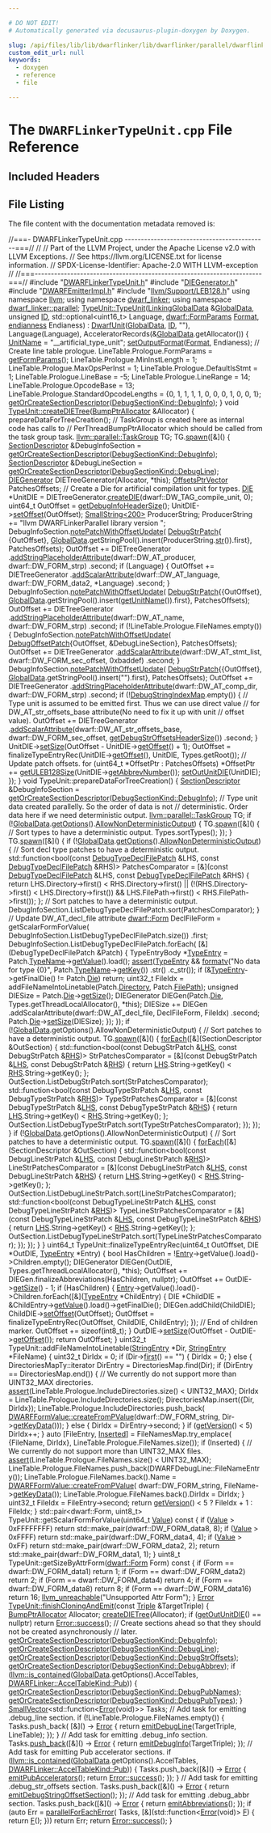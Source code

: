 ```yaml
---

# DO NOT EDIT!
# Automatically generated via docusaurus-plugin-doxygen by Doxygen.

slug: /api/files/lib/lib/dwarflinker/lib/dwarflinker/parallel/dwarflinkertypeunit-cpp
custom_edit_url: null
keywords:
  - doxygen
  - reference
  - file

---
```





# The `DWARFLinkerTypeUnit.cpp` File Reference

<DoxygenPage pluginConfig={pluginConfig}>



## Included Headers

<IncludesList>
<IncludesListItem
  filePath="DWARFLinkerTypeUnit.h"
  permalink="/docs/api/files/lib/lib/dwarflinker/lib/dwarflinker/parallel/dwarflinkertypeunit-h"
  isLocal="true" />
<IncludesListItem
  filePath="DIEGenerator.h"
  permalink="/docs/api/files/lib/lib/dwarflinker/lib/dwarflinker/parallel/diegenerator-h"
  isLocal="true" />
<IncludesListItem
  filePath="DWARFEmitterImpl.h"
  permalink="/docs/api/files/lib/lib/dwarflinker/lib/dwarflinker/parallel/dwarfemitterimpl-h"
  isLocal="true" />
<IncludesListItem
  filePath="llvm/Support/LEB128.h"
  permalink="/docs/api/files/include/include/llvm/include/llvm/support/leb128-h"
  isLocal="true" />
</IncludesList>


## File Listing

The file content with the documentation metadata removed is:

<ProgramListing>

<Link id="l00001" /><CodeLine lineNumber="1"><span class="doxyHighlightComment">//===- DWARFLinkerTypeUnit.cpp --------------------------------------------===//</span></CodeLine>
<Link id="l00002" /><CodeLine lineNumber="2"><span class="doxyHighlightComment">//</span></CodeLine>
<Link id="l00003" /><CodeLine lineNumber="3"><span class="doxyHighlightComment">// Part of the LLVM Project, under the Apache License v2.0 with LLVM Exceptions.</span></CodeLine>
<Link id="l00004" /><CodeLine lineNumber="4"><span class="doxyHighlightComment">// See https://llvm.org/LICENSE.txt for license information.</span></CodeLine>
<Link id="l00005" /><CodeLine lineNumber="5"><span class="doxyHighlightComment">// SPDX-License-Identifier: Apache-2.0 WITH LLVM-exception</span></CodeLine>
<Link id="l00006" /><CodeLine lineNumber="6"><span class="doxyHighlightComment">//</span></CodeLine>
<Link id="l00007" /><CodeLine lineNumber="7"><span class="doxyHighlightComment">//===----------------------------------------------------------------------===//</span></CodeLine>
<Link id="l00008" /><CodeLine lineNumber="8"></CodeLine>
<Link id="l00009" /><CodeLine lineNumber="9"><span class="doxyHighlightPreprocessor">#include &quot;<a href="/docs/api/files/lib/lib/dwarflinker/lib/dwarflinker/parallel/dwarflinkertypeunit-h">DWARFLinkerTypeUnit.h</a>&quot;</span></CodeLine>
<Link id="l00010" /><CodeLine lineNumber="10"><span class="doxyHighlightPreprocessor">#include &quot;<a href="/docs/api/files/lib/lib/dwarflinker/lib/dwarflinker/parallel/diegenerator-h">DIEGenerator.h</a>&quot;</span></CodeLine>
<Link id="l00011" /><CodeLine lineNumber="11"><span class="doxyHighlightPreprocessor">#include &quot;<a href="/docs/api/files/lib/lib/dwarflinker/lib/dwarflinker/parallel/dwarfemitterimpl-h">DWARFEmitterImpl.h</a>&quot;</span></CodeLine>
<Link id="l00012" /><CodeLine lineNumber="12"><span class="doxyHighlightPreprocessor">#include &quot;<a href="/docs/api/files/include/include/llvm/include/llvm/support/leb128-h">llvm/Support/LEB128.h</a>&quot;</span></CodeLine>
<Link id="l00013" /><CodeLine lineNumber="13"></CodeLine>
<Link id="l00014" /><CodeLine lineNumber="14"><span class="doxyHighlightKeyword">using namespace </span><span class="doxyHighlight"><a href="/docs/api/namespaces/llvm">llvm</a>;</span></CodeLine>
<Link id="l00015" /><CodeLine lineNumber="15"><span class="doxyHighlightKeyword">using namespace </span><span class="doxyHighlight"><a href="/docs/api/namespaces/llvm/dwarf-linker">dwarf&#95;linker</a>;</span></CodeLine>
<Link id="l00016" /><CodeLine lineNumber="16"><span class="doxyHighlightKeyword">using namespace </span><span class="doxyHighlight"><a href="/docs/api/namespaces/llvm/dwarf-linker/parallel">dwarf&#95;linker::parallel</a>;</span></CodeLine>
<Link id="l00017" /><CodeLine lineNumber="17"></CodeLine>
<Link id="l00018" /><CodeLine lineNumber="18" lineLink="/docs/api/classes/llvm/dwarf-linker/parallel/typeunit/#af7ec06f047bb304a65a2c02f3bb13063"><span class="doxyHighlight"><a href="/docs/api/classes/llvm/dwarf-linker/parallel/typeunit/#af7ec06f047bb304a65a2c02f3bb13063">TypeUnit::TypeUnit</a>(<a href="/docs/api/classes/llvm/dwarf-linker/parallel/linkingglobaldata">LinkingGlobalData</a> &amp;<a href="/docs/api/classes/llvm/dwarf-linker/parallel/outputsections/#a0ff0b6f2677a5d00534c3cc841b72598">GlobalData</a>, </span><span class="doxyHighlightKeywordType">unsigned</span><span class="doxyHighlight"> <a href="/docs/api/classes/llvm/dwarf-linker/parallel/dwarfunit/#ab4bc76d8c13939bdfdaf0b96aa1d4f82">ID</a>,</span></CodeLine>
<Link id="l00019" /><CodeLine lineNumber="19"><span class="doxyHighlight">                   std::optional&lt;uint16&#95;t&gt; Language, <a href="/docs/api/structs/llvm/dwarf/formparams">dwarf::FormParams</a> <a href="/docs/api/classes/llvm/dwarf-linker/parallel/outputsections/#a1766b7f5152f1dfe8b9498df8314a356">Format</a>,</span></CodeLine>
<Link id="l00020" /><CodeLine lineNumber="20"><span class="doxyHighlight">                   <a href="/docs/api/namespaces/llvm/#ae1e26e57357947b25e392fd18ab000db">endianness</a> Endianess)</span></CodeLine>
<Link id="l00021" /><CodeLine lineNumber="21"><span class="doxyHighlight">    : <a href="/docs/api/classes/llvm/dwarf-linker/parallel/dwarfunit/#ad367b733292adfe15b6d45c5fc4db8b2">DwarfUnit</a>(<a href="/docs/api/classes/llvm/dwarf-linker/parallel/outputsections/#a0ff0b6f2677a5d00534c3cc841b72598">GlobalData</a>, <a href="/docs/api/classes/llvm/dwarf-linker/parallel/dwarfunit/#ab4bc76d8c13939bdfdaf0b96aa1d4f82">ID</a>, </span><span class="doxyHighlightStringLiteral">&quot;&quot;</span><span class="doxyHighlight">), Language(Language),</span></CodeLine>
<Link id="l00022" /><CodeLine lineNumber="22"><span class="doxyHighlight">      AcceleratorRecords(&amp;<a href="/docs/api/classes/llvm/dwarf-linker/parallel/outputsections/#a0ff0b6f2677a5d00534c3cc841b72598">GlobalData</a>.getAllocator()) &#123;</span></CodeLine>
<Link id="l00023" /><CodeLine lineNumber="23"></CodeLine>
<Link id="l00024" /><CodeLine lineNumber="24"><span class="doxyHighlight">  <a href="/docs/api/classes/llvm/dwarf-linker/parallel/dwarfunit/#a2c338a607208f34a94cce92277176e35">UnitName</a> = </span><span class="doxyHighlightStringLiteral">&quot;&#95;&#95;artificial&#95;type&#95;unit&quot;</span><span class="doxyHighlight">;</span></CodeLine>
<Link id="l00025" /><CodeLine lineNumber="25"></CodeLine>
<Link id="l00026" /><CodeLine lineNumber="26"><span class="doxyHighlight">  <a href="/docs/api/classes/llvm/dwarf-linker/parallel/outputsections/#a6d003066059ba2b698ace39edf39e2cf">setOutputFormat</a>(<a href="/docs/api/classes/llvm/dwarf-linker/parallel/outputsections/#a1766b7f5152f1dfe8b9498df8314a356">Format</a>, Endianess);</span></CodeLine>
<Link id="l00027" /><CodeLine lineNumber="27"></CodeLine>
<Link id="l00028" /><CodeLine lineNumber="28"><span class="doxyHighlight">  </span><span class="doxyHighlightComment">// Create line table prologue.</span></CodeLine>
<Link id="l00029" /><CodeLine lineNumber="29"><span class="doxyHighlight">  LineTable.Prologue.FormParams = <a href="/docs/api/classes/llvm/dwarf-linker/parallel/outputsections/#a33ecefa9aec7bce5d08e92138ae1be08">getFormParams</a>();</span></CodeLine>
<Link id="l00030" /><CodeLine lineNumber="30"><span class="doxyHighlight">  LineTable.Prologue.MinInstLength = 1;</span></CodeLine>
<Link id="l00031" /><CodeLine lineNumber="31"><span class="doxyHighlight">  LineTable.Prologue.MaxOpsPerInst = 1;</span></CodeLine>
<Link id="l00032" /><CodeLine lineNumber="32"><span class="doxyHighlight">  LineTable.Prologue.DefaultIsStmt = 1;</span></CodeLine>
<Link id="l00033" /><CodeLine lineNumber="33"><span class="doxyHighlight">  LineTable.Prologue.LineBase = -5;</span></CodeLine>
<Link id="l00034" /><CodeLine lineNumber="34"><span class="doxyHighlight">  LineTable.Prologue.LineRange = 14;</span></CodeLine>
<Link id="l00035" /><CodeLine lineNumber="35"><span class="doxyHighlight">  LineTable.Prologue.OpcodeBase = 13;</span></CodeLine>
<Link id="l00036" /><CodeLine lineNumber="36"><span class="doxyHighlight">  LineTable.Prologue.StandardOpcodeLengths = &#123;0, 1, 1, 1, 1, 0,</span></CodeLine>
<Link id="l00037" /><CodeLine lineNumber="37"><span class="doxyHighlight">                                              0, 0, 1, 0, 0, 1&#125;;</span></CodeLine>
<Link id="l00038" /><CodeLine lineNumber="38"></CodeLine>
<Link id="l00039" /><CodeLine lineNumber="39"><span class="doxyHighlight">  <a href="/docs/api/classes/llvm/dwarf-linker/parallel/outputsections/#ab6597212694001f13f816944c69bb0b2">getOrCreateSectionDescriptor</a>(<a href="/docs/api/namespaces/llvm/dwarf-linker/#a463a58e257d5f6fb2c39eb9a2474fc24af6f6931771db95a6bffec131b856bd50">DebugSectionKind::DebugInfo</a>);</span></CodeLine>
<Link id="l00040" /><CodeLine lineNumber="40"><span class="doxyHighlight">&#125;</span></CodeLine>
<Link id="l00041" /><CodeLine lineNumber="41"></CodeLine>
<Link id="l00042" /><CodeLine lineNumber="42" lineLink="/docs/api/classes/llvm/dwarf-linker/parallel/typeunit/#aafd0fac7574417fa923ca2bce4b9b85c"><span class="doxyHighlightKeywordType">void</span><span class="doxyHighlight"> <a href="/docs/api/classes/llvm/dwarf-linker/parallel/typeunit/#aafd0fac7574417fa923ca2bce4b9b85c">TypeUnit::createDIETree</a>(<a href="/docs/api/namespaces/llvm/#a8e612822d4ba7bb36c9c79582a567108">BumpPtrAllocator</a> &amp;Allocator) &#123;</span></CodeLine>
<Link id="l00043" /><CodeLine lineNumber="43"><span class="doxyHighlight">  prepareDataForTreeCreation();</span></CodeLine>
<Link id="l00044" /><CodeLine lineNumber="44"></CodeLine>
<Link id="l00045" /><CodeLine lineNumber="45"><span class="doxyHighlight">  </span><span class="doxyHighlightComment">// TaskGroup is created here as internal code has calls to</span></CodeLine>
<Link id="l00046" /><CodeLine lineNumber="46"><span class="doxyHighlight">  </span><span class="doxyHighlightComment">// PerThreadBumpPtrAllocator which should be called from the task group task.</span></CodeLine>
<Link id="l00047" /><CodeLine lineNumber="47"><span class="doxyHighlight">  <a href="/docs/api/classes/llvm/parallel/taskgroup">llvm::parallel::TaskGroup</a> TG;</span></CodeLine>
<Link id="l00048" /><CodeLine lineNumber="48"><span class="doxyHighlight">  TG.<a href="/docs/api/classes/llvm/parallel/taskgroup/#a5f936d7e589b0615fccac0a4c0cb8d97">spawn</a>(&#91;&amp;&#93;() &#123;</span></CodeLine>
<Link id="l00049" /><CodeLine lineNumber="49"><span class="doxyHighlight">    <a href="/docs/api/structs/llvm/dwarf-linker/parallel/sectiondescriptor">SectionDescriptor</a> &amp;DebugInfoSection =</span></CodeLine>
<Link id="l00050" /><CodeLine lineNumber="50"><span class="doxyHighlight">        <a href="/docs/api/classes/llvm/dwarf-linker/parallel/outputsections/#ab6597212694001f13f816944c69bb0b2">getOrCreateSectionDescriptor</a>(<a href="/docs/api/namespaces/llvm/dwarf-linker/#a463a58e257d5f6fb2c39eb9a2474fc24af6f6931771db95a6bffec131b856bd50">DebugSectionKind::DebugInfo</a>);</span></CodeLine>
<Link id="l00051" /><CodeLine lineNumber="51"><span class="doxyHighlight">    <a href="/docs/api/structs/llvm/dwarf-linker/parallel/sectiondescriptor">SectionDescriptor</a> &amp;DebugLineSection =</span></CodeLine>
<Link id="l00052" /><CodeLine lineNumber="52"><span class="doxyHighlight">        <a href="/docs/api/classes/llvm/dwarf-linker/parallel/outputsections/#ab6597212694001f13f816944c69bb0b2">getOrCreateSectionDescriptor</a>(<a href="/docs/api/namespaces/llvm/dwarf-linker/#a463a58e257d5f6fb2c39eb9a2474fc24a64dbaf07475300f47afcfd402de0a403">DebugSectionKind::DebugLine</a>);</span></CodeLine>
<Link id="l00053" /><CodeLine lineNumber="53"></CodeLine>
<Link id="l00054" /><CodeLine lineNumber="54"><span class="doxyHighlight">    <a href="/docs/api/classes/llvm/dwarf-linker/parallel/diegenerator">DIEGenerator</a> DIETreeGenerator(Allocator, &#42;</span><span class="doxyHighlightKeyword">this</span><span class="doxyHighlight">);</span></CodeLine>
<Link id="l00055" /><CodeLine lineNumber="55"><span class="doxyHighlight">    <a href="/docs/api/namespaces/llvm/dwarf-linker/parallel/#ad2dde002b59709a633439269e84fb29c">OffsetsPtrVector</a> PatchesOffsets;</span></CodeLine>
<Link id="l00056" /><CodeLine lineNumber="56"></CodeLine>
<Link id="l00057" /><CodeLine lineNumber="57"><span class="doxyHighlight">    </span><span class="doxyHighlightComment">// Create a Die for artificial compilation unit for types.</span></CodeLine>
<Link id="l00058" /><CodeLine lineNumber="58"><span class="doxyHighlight">    <a href="/docs/api/classes/llvm/die">DIE</a> &#42;UnitDIE = DIETreeGenerator.<a href="/docs/api/classes/llvm/dwarf-linker/parallel/diegenerator/#a7bcf59b48e896fea4f6661dffa7351da">createDIE</a>(dwarf::DW&#95;TAG&#95;compile&#95;unit, 0);</span></CodeLine>
<Link id="l00059" /><CodeLine lineNumber="59"><span class="doxyHighlight">    uint64&#95;t OutOffset = <a href="/docs/api/classes/llvm/dwarf-linker/parallel/outputsections/#a7e3b66f8d958f065300cf5ddda43f715">getDebugInfoHeaderSize</a>();</span></CodeLine>
<Link id="l00060" /><CodeLine lineNumber="60"><span class="doxyHighlight">    UnitDIE-&gt;<a href="/docs/api/classes/llvm/die/#ac5e71a222d770109a27a408f3df9d573">setOffset</a>(OutOffset);</span></CodeLine>
<Link id="l00061" /><CodeLine lineNumber="61"></CodeLine>
<Link id="l00062" /><CodeLine lineNumber="62"><span class="doxyHighlight">    <a href="/docs/api/classes/llvm/smallstring">SmallString&lt;200&gt;</a> ProducerString;</span></CodeLine>
<Link id="l00063" /><CodeLine lineNumber="63"><span class="doxyHighlight">    ProducerString += </span><span class="doxyHighlightStringLiteral">&quot;llvm DWARFLinkerParallel library version &quot;</span><span class="doxyHighlight">;</span></CodeLine>
<Link id="l00064" /><CodeLine lineNumber="64"><span class="doxyHighlight">    DebugInfoSection.<a href="/docs/api/structs/llvm/dwarf-linker/parallel/sectiondescriptor/#ada575452de07c297cfeea8ce744a79ed">notePatchWithOffsetUpdate</a>(</span></CodeLine>
<Link id="l00065" /><CodeLine lineNumber="65"><span class="doxyHighlight">        <a href="/docs/api/structs/llvm/dwarf-linker/parallel/debugstrpatch">DebugStrPatch</a>&#123;</span></CodeLine>
<Link id="l00066" /><CodeLine lineNumber="66"><span class="doxyHighlight">            &#123;OutOffset&#125;,</span></CodeLine>
<Link id="l00067" /><CodeLine lineNumber="67"><span class="doxyHighlight">            <a href="/docs/api/classes/llvm/dwarf-linker/parallel/outputsections/#a0ff0b6f2677a5d00534c3cc841b72598">GlobalData</a>.getStringPool().insert(ProducerString.<a href="/docs/api/classes/llvm/smallstring/#af5dd7241878be5eed07736eb156bb10b">str</a>()).first&#125;,</span></CodeLine>
<Link id="l00068" /><CodeLine lineNumber="68"><span class="doxyHighlight">        PatchesOffsets);</span></CodeLine>
<Link id="l00069" /><CodeLine lineNumber="69"><span class="doxyHighlight">    OutOffset += DIETreeGenerator</span></CodeLine>
<Link id="l00070" /><CodeLine lineNumber="70"><span class="doxyHighlight">                     .<a href="/docs/api/classes/llvm/dwarf-linker/parallel/diegenerator/#a4e0b5008ca82c7f6a4b429d2ec441f7f">addStringPlaceholderAttribute</a>(dwarf::DW&#95;AT&#95;producer,</span></CodeLine>
<Link id="l00071" /><CodeLine lineNumber="71"><span class="doxyHighlight">                                                    dwarf::DW&#95;FORM&#95;strp)</span></CodeLine>
<Link id="l00072" /><CodeLine lineNumber="72"><span class="doxyHighlight">                     .second;</span></CodeLine>
<Link id="l00073" /><CodeLine lineNumber="73"></CodeLine>
<Link id="l00074" /><CodeLine lineNumber="74"><span class="doxyHighlight">    </span><span class="doxyHighlightKeywordFlow">if</span><span class="doxyHighlight"> (Language) &#123;</span></CodeLine>
<Link id="l00075" /><CodeLine lineNumber="75"><span class="doxyHighlight">      OutOffset += DIETreeGenerator</span></CodeLine>
<Link id="l00076" /><CodeLine lineNumber="76"><span class="doxyHighlight">                       .<a href="/docs/api/classes/llvm/dwarf-linker/parallel/diegenerator/#af54f8f41713ea2fd258a3143440bda14">addScalarAttribute</a>(dwarf::DW&#95;AT&#95;language,</span></CodeLine>
<Link id="l00077" /><CodeLine lineNumber="77"><span class="doxyHighlight">                                           dwarf::DW&#95;FORM&#95;data2, &#42;Language)</span></CodeLine>
<Link id="l00078" /><CodeLine lineNumber="78"><span class="doxyHighlight">                       .second;</span></CodeLine>
<Link id="l00079" /><CodeLine lineNumber="79"><span class="doxyHighlight">    &#125;</span></CodeLine>
<Link id="l00080" /><CodeLine lineNumber="80"></CodeLine>
<Link id="l00081" /><CodeLine lineNumber="81"><span class="doxyHighlight">    DebugInfoSection.<a href="/docs/api/structs/llvm/dwarf-linker/parallel/sectiondescriptor/#ada575452de07c297cfeea8ce744a79ed">notePatchWithOffsetUpdate</a>(</span></CodeLine>
<Link id="l00082" /><CodeLine lineNumber="82"><span class="doxyHighlight">        <a href="/docs/api/structs/llvm/dwarf-linker/parallel/debugstrpatch">DebugStrPatch</a>&#123;&#123;OutOffset&#125;,</span></CodeLine>
<Link id="l00083" /><CodeLine lineNumber="83"><span class="doxyHighlight">                      <a href="/docs/api/classes/llvm/dwarf-linker/parallel/outputsections/#a0ff0b6f2677a5d00534c3cc841b72598">GlobalData</a>.getStringPool().insert(<a href="/docs/api/classes/llvm/dwarf-linker/parallel/dwarfunit/#ab4d5c28a1b468db516b750ace450138d">getUnitName</a>()).first&#125;,</span></CodeLine>
<Link id="l00084" /><CodeLine lineNumber="84"><span class="doxyHighlight">        PatchesOffsets);</span></CodeLine>
<Link id="l00085" /><CodeLine lineNumber="85"><span class="doxyHighlight">    OutOffset += DIETreeGenerator</span></CodeLine>
<Link id="l00086" /><CodeLine lineNumber="86"><span class="doxyHighlight">                     .<a href="/docs/api/classes/llvm/dwarf-linker/parallel/diegenerator/#a4e0b5008ca82c7f6a4b429d2ec441f7f">addStringPlaceholderAttribute</a>(dwarf::DW&#95;AT&#95;name,</span></CodeLine>
<Link id="l00087" /><CodeLine lineNumber="87"><span class="doxyHighlight">                                                    dwarf::DW&#95;FORM&#95;strp)</span></CodeLine>
<Link id="l00088" /><CodeLine lineNumber="88"><span class="doxyHighlight">                     .second;</span></CodeLine>
<Link id="l00089" /><CodeLine lineNumber="89"></CodeLine>
<Link id="l00090" /><CodeLine lineNumber="90"><span class="doxyHighlight">    </span><span class="doxyHighlightKeywordFlow">if</span><span class="doxyHighlight"> (!LineTable.Prologue.FileNames.empty()) &#123;</span></CodeLine>
<Link id="l00091" /><CodeLine lineNumber="91"><span class="doxyHighlight">      DebugInfoSection.<a href="/docs/api/structs/llvm/dwarf-linker/parallel/sectiondescriptor/#ada575452de07c297cfeea8ce744a79ed">notePatchWithOffsetUpdate</a>(</span></CodeLine>
<Link id="l00092" /><CodeLine lineNumber="92"><span class="doxyHighlight">          <a href="/docs/api/structs/llvm/dwarf-linker/parallel/debugoffsetpatch">DebugOffsetPatch</a>&#123;OutOffset, &amp;DebugLineSection&#125;, PatchesOffsets);</span></CodeLine>
<Link id="l00093" /><CodeLine lineNumber="93"></CodeLine>
<Link id="l00094" /><CodeLine lineNumber="94"><span class="doxyHighlight">      OutOffset += DIETreeGenerator</span></CodeLine>
<Link id="l00095" /><CodeLine lineNumber="95"><span class="doxyHighlight">                       .<a href="/docs/api/classes/llvm/dwarf-linker/parallel/diegenerator/#af54f8f41713ea2fd258a3143440bda14">addScalarAttribute</a>(dwarf::DW&#95;AT&#95;stmt&#95;list,</span></CodeLine>
<Link id="l00096" /><CodeLine lineNumber="96"><span class="doxyHighlight">                                           dwarf::DW&#95;FORM&#95;sec&#95;offset, 0xbaddef)</span></CodeLine>
<Link id="l00097" /><CodeLine lineNumber="97"><span class="doxyHighlight">                       .second;</span></CodeLine>
<Link id="l00098" /><CodeLine lineNumber="98"><span class="doxyHighlight">    &#125;</span></CodeLine>
<Link id="l00099" /><CodeLine lineNumber="99"></CodeLine>
<Link id="l00100" /><CodeLine lineNumber="100"><span class="doxyHighlight">    DebugInfoSection.<a href="/docs/api/structs/llvm/dwarf-linker/parallel/sectiondescriptor/#ada575452de07c297cfeea8ce744a79ed">notePatchWithOffsetUpdate</a>(</span></CodeLine>
<Link id="l00101" /><CodeLine lineNumber="101"><span class="doxyHighlight">        <a href="/docs/api/structs/llvm/dwarf-linker/parallel/debugstrpatch">DebugStrPatch</a>&#123;&#123;OutOffset&#125;, <a href="/docs/api/classes/llvm/dwarf-linker/parallel/outputsections/#a0ff0b6f2677a5d00534c3cc841b72598">GlobalData</a>.getStringPool().insert(</span><span class="doxyHighlightStringLiteral">&quot;&quot;</span><span class="doxyHighlight">).first&#125;,</span></CodeLine>
<Link id="l00102" /><CodeLine lineNumber="102"><span class="doxyHighlight">        PatchesOffsets);</span></CodeLine>
<Link id="l00103" /><CodeLine lineNumber="103"><span class="doxyHighlight">    OutOffset += DIETreeGenerator</span></CodeLine>
<Link id="l00104" /><CodeLine lineNumber="104"><span class="doxyHighlight">                     .<a href="/docs/api/classes/llvm/dwarf-linker/parallel/diegenerator/#a4e0b5008ca82c7f6a4b429d2ec441f7f">addStringPlaceholderAttribute</a>(dwarf::DW&#95;AT&#95;comp&#95;dir,</span></CodeLine>
<Link id="l00105" /><CodeLine lineNumber="105"><span class="doxyHighlight">                                                    dwarf::DW&#95;FORM&#95;strp)</span></CodeLine>
<Link id="l00106" /><CodeLine lineNumber="106"><span class="doxyHighlight">                     .second;</span></CodeLine>
<Link id="l00107" /><CodeLine lineNumber="107"></CodeLine>
<Link id="l00108" /><CodeLine lineNumber="108"><span class="doxyHighlight">    </span><span class="doxyHighlightKeywordFlow">if</span><span class="doxyHighlight"> (!<a href="/docs/api/classes/llvm/dwarf-linker/parallel/dwarfunit/#a98241a1a7e8a7cb3c7fa4e9202a5011b">DebugStringIndexMap</a>.empty()) &#123;</span></CodeLine>
<Link id="l00109" /><CodeLine lineNumber="109"><span class="doxyHighlight">      </span><span class="doxyHighlightComment">// Type unit is assumed to be emitted first. Thus we can use direct value</span></CodeLine>
<Link id="l00110" /><CodeLine lineNumber="110"><span class="doxyHighlight">      </span><span class="doxyHighlightComment">// for DW&#95;AT&#95;str&#95;offsets&#95;base attribute(No need to fix it up with unit</span></CodeLine>
<Link id="l00111" /><CodeLine lineNumber="111"><span class="doxyHighlight">      </span><span class="doxyHighlightComment">// offset value).</span></CodeLine>
<Link id="l00112" /><CodeLine lineNumber="112"><span class="doxyHighlight">      OutOffset += DIETreeGenerator</span></CodeLine>
<Link id="l00113" /><CodeLine lineNumber="113"><span class="doxyHighlight">                       .<a href="/docs/api/classes/llvm/dwarf-linker/parallel/diegenerator/#af54f8f41713ea2fd258a3143440bda14">addScalarAttribute</a>(dwarf::DW&#95;AT&#95;str&#95;offsets&#95;base,</span></CodeLine>
<Link id="l00114" /><CodeLine lineNumber="114"><span class="doxyHighlight">                                           dwarf::DW&#95;FORM&#95;sec&#95;offset,</span></CodeLine>
<Link id="l00115" /><CodeLine lineNumber="115"><span class="doxyHighlight">                                           <a href="/docs/api/classes/llvm/dwarf-linker/parallel/outputsections/#a0c784bcfa4ff19345f9220e672cc6153">getDebugStrOffsetsHeaderSize</a>())</span></CodeLine>
<Link id="l00116" /><CodeLine lineNumber="116"><span class="doxyHighlight">                       .second;</span></CodeLine>
<Link id="l00117" /><CodeLine lineNumber="117"><span class="doxyHighlight">    &#125;</span></CodeLine>
<Link id="l00118" /><CodeLine lineNumber="118"></CodeLine>
<Link id="l00119" /><CodeLine lineNumber="119"><span class="doxyHighlight">    UnitDIE-&gt;<a href="/docs/api/classes/llvm/die/#a64a6a6e0ea513fadb1e384e8ef04bcca">setSize</a>(OutOffset - UnitDIE-&gt;<a href="/docs/api/classes/llvm/die/#ac44e64e0d814099105dde610b11c9914">getOffset</a>() + 1);</span></CodeLine>
<Link id="l00120" /><CodeLine lineNumber="120"><span class="doxyHighlight">    OutOffset =</span></CodeLine>
<Link id="l00121" /><CodeLine lineNumber="121"><span class="doxyHighlight">        finalizeTypeEntryRec(UnitDIE-&gt;<a href="/docs/api/classes/llvm/die/#ac44e64e0d814099105dde610b11c9914">getOffset</a>(), UnitDIE, Types.getRoot());</span></CodeLine>
<Link id="l00122" /><CodeLine lineNumber="122"></CodeLine>
<Link id="l00123" /><CodeLine lineNumber="123"><span class="doxyHighlight">    </span><span class="doxyHighlightComment">// Update patch offsets.</span></CodeLine>
<Link id="l00124" /><CodeLine lineNumber="124"><span class="doxyHighlight">    </span><span class="doxyHighlightKeywordFlow">for</span><span class="doxyHighlight"> (uint64&#95;t &#42;OffsetPtr : PatchesOffsets)</span></CodeLine>
<Link id="l00125" /><CodeLine lineNumber="125"><span class="doxyHighlight">      &#42;OffsetPtr += <a href="/docs/api/namespaces/llvm/#aa02a1d8fb0f561ab81f4a2570db7dc28">getULEB128Size</a>(UnitDIE-&gt;<a href="/docs/api/classes/llvm/die/#a191332ee5e954e8a95460cfaa5e88f26">getAbbrevNumber</a>());</span></CodeLine>
<Link id="l00126" /><CodeLine lineNumber="126"></CodeLine>
<Link id="l00127" /><CodeLine lineNumber="127"><span class="doxyHighlight">    <a href="/docs/api/classes/llvm/dwarf-linker/parallel/dwarfunit/#ad24c182dd9def83d9d63a6cce49331c0">setOutUnitDIE</a>(UnitDIE);</span></CodeLine>
<Link id="l00128" /><CodeLine lineNumber="128"><span class="doxyHighlight">  &#125;);</span></CodeLine>
<Link id="l00129" /><CodeLine lineNumber="129"><span class="doxyHighlight">&#125;</span></CodeLine>
<Link id="l00130" /><CodeLine lineNumber="130"></CodeLine>
<Link id="l00131" /><CodeLine lineNumber="131"><span class="doxyHighlightKeywordType">void</span><span class="doxyHighlight"> TypeUnit::prepareDataForTreeCreation() &#123;</span></CodeLine>
<Link id="l00132" /><CodeLine lineNumber="132"><span class="doxyHighlight">  <a href="/docs/api/structs/llvm/dwarf-linker/parallel/sectiondescriptor">SectionDescriptor</a> &amp;DebugInfoSection =</span></CodeLine>
<Link id="l00133" /><CodeLine lineNumber="133"><span class="doxyHighlight">      <a href="/docs/api/classes/llvm/dwarf-linker/parallel/outputsections/#ab6597212694001f13f816944c69bb0b2">getOrCreateSectionDescriptor</a>(<a href="/docs/api/namespaces/llvm/dwarf-linker/#a463a58e257d5f6fb2c39eb9a2474fc24af6f6931771db95a6bffec131b856bd50">DebugSectionKind::DebugInfo</a>);</span></CodeLine>
<Link id="l00134" /><CodeLine lineNumber="134"></CodeLine>
<Link id="l00135" /><CodeLine lineNumber="135"><span class="doxyHighlight">  </span><span class="doxyHighlightComment">// Type unit data created parallelly. So the order of data is not</span></CodeLine>
<Link id="l00136" /><CodeLine lineNumber="136"><span class="doxyHighlight">  </span><span class="doxyHighlightComment">// deterministic. Order data here if we need deterministic output.</span></CodeLine>
<Link id="l00137" /><CodeLine lineNumber="137"></CodeLine>
<Link id="l00138" /><CodeLine lineNumber="138"><span class="doxyHighlight">  <a href="/docs/api/classes/llvm/parallel/taskgroup">llvm::parallel::TaskGroup</a> TG;</span></CodeLine>
<Link id="l00139" /><CodeLine lineNumber="139"></CodeLine>
<Link id="l00140" /><CodeLine lineNumber="140"><span class="doxyHighlight">  </span><span class="doxyHighlightKeywordFlow">if</span><span class="doxyHighlight"> (!<a href="/docs/api/classes/llvm/dwarf-linker/parallel/outputsections/#a0ff0b6f2677a5d00534c3cc841b72598">GlobalData</a>.<a href="/docs/api/classes/llvm/dwarf-linker/parallel/linkingglobaldata/#a39f4587714d255c918f0e0c659fac37d">getOptions</a>().<a href="/docs/api/structs/llvm/dwarf-linker/parallel/dwarflinkeroptions/#a4cf7eaa1914002989dd579f683907a58">AllowNonDeterministicOutput</a>) &#123;</span></CodeLine>
<Link id="l00141" /><CodeLine lineNumber="141"><span class="doxyHighlight">    TG.<a href="/docs/api/classes/llvm/parallel/taskgroup/#a5f936d7e589b0615fccac0a4c0cb8d97">spawn</a>(&#91;&amp;&#93;() &#123;</span></CodeLine>
<Link id="l00142" /><CodeLine lineNumber="142"><span class="doxyHighlight">      </span><span class="doxyHighlightComment">// Sort types to have a deterministic output.</span></CodeLine>
<Link id="l00143" /><CodeLine lineNumber="143"><span class="doxyHighlight">      Types.sortTypes();</span></CodeLine>
<Link id="l00144" /><CodeLine lineNumber="144"><span class="doxyHighlight">    &#125;);</span></CodeLine>
<Link id="l00145" /><CodeLine lineNumber="145"><span class="doxyHighlight">  &#125;</span></CodeLine>
<Link id="l00146" /><CodeLine lineNumber="146"></CodeLine>
<Link id="l00147" /><CodeLine lineNumber="147"><span class="doxyHighlight">  TG.<a href="/docs/api/classes/llvm/parallel/taskgroup/#a5f936d7e589b0615fccac0a4c0cb8d97">spawn</a>(&#91;&amp;&#93;() &#123;</span></CodeLine>
<Link id="l00148" /><CodeLine lineNumber="148"><span class="doxyHighlight">    </span><span class="doxyHighlightKeywordFlow">if</span><span class="doxyHighlight"> (!<a href="/docs/api/classes/llvm/dwarf-linker/parallel/outputsections/#a0ff0b6f2677a5d00534c3cc841b72598">GlobalData</a>.<a href="/docs/api/classes/llvm/dwarf-linker/parallel/linkingglobaldata/#a39f4587714d255c918f0e0c659fac37d">getOptions</a>().<a href="/docs/api/structs/llvm/dwarf-linker/parallel/dwarflinkeroptions/#a4cf7eaa1914002989dd579f683907a58">AllowNonDeterministicOutput</a>) &#123;</span></CodeLine>
<Link id="l00149" /><CodeLine lineNumber="149"><span class="doxyHighlight">      </span><span class="doxyHighlightComment">// Sort decl type patches to have a deterministic output.</span></CodeLine>
<Link id="l00150" /><CodeLine lineNumber="150"><span class="doxyHighlight">      std::function&lt;bool(</span><span class="doxyHighlightKeyword">const</span><span class="doxyHighlight"> <a href="/docs/api/structs/llvm/dwarf-linker/parallel/debugtypedeclfilepatch">DebugTypeDeclFilePatch</a> &amp;LHS,</span></CodeLine>
<Link id="l00151" /><CodeLine lineNumber="151"><span class="doxyHighlight">                         </span><span class="doxyHighlightKeyword">const</span><span class="doxyHighlight"> <a href="/docs/api/structs/llvm/dwarf-linker/parallel/debugtypedeclfilepatch">DebugTypeDeclFilePatch</a> &amp;RHS)&gt;</span></CodeLine>
<Link id="l00152" /><CodeLine lineNumber="152"><span class="doxyHighlight">          PatchesComparator = &#91;&amp;&#93;(</span><span class="doxyHighlightKeyword">const</span><span class="doxyHighlight"> <a href="/docs/api/structs/llvm/dwarf-linker/parallel/debugtypedeclfilepatch">DebugTypeDeclFilePatch</a> &amp;LHS,</span></CodeLine>
<Link id="l00153" /><CodeLine lineNumber="153"><span class="doxyHighlight">                                  </span><span class="doxyHighlightKeyword">const</span><span class="doxyHighlight"> <a href="/docs/api/structs/llvm/dwarf-linker/parallel/debugtypedeclfilepatch">DebugTypeDeclFilePatch</a> &amp;RHS) &#123;</span></CodeLine>
<Link id="l00154" /><CodeLine lineNumber="154"><span class="doxyHighlight">            </span><span class="doxyHighlightKeywordFlow">return</span><span class="doxyHighlight"> LHS.Directory-&gt;first() &lt; RHS.Directory-&gt;first() ||</span></CodeLine>
<Link id="l00155" /><CodeLine lineNumber="155"><span class="doxyHighlight">                   (!(RHS.Directory-&gt;first() &lt; LHS.Directory-&gt;first()) &amp;&amp;</span></CodeLine>
<Link id="l00156" /><CodeLine lineNumber="156"><span class="doxyHighlight">                    LHS.FilePath-&gt;first() &lt; RHS.FilePath-&gt;first());</span></CodeLine>
<Link id="l00157" /><CodeLine lineNumber="157"><span class="doxyHighlight">          &#125;;</span></CodeLine>
<Link id="l00158" /><CodeLine lineNumber="158"><span class="doxyHighlight">      </span><span class="doxyHighlightComment">// Sort patches to have a deterministic output.</span></CodeLine>
<Link id="l00159" /><CodeLine lineNumber="159"><span class="doxyHighlight">      DebugInfoSection.ListDebugTypeDeclFilePatch.sort(PatchesComparator);</span></CodeLine>
<Link id="l00160" /><CodeLine lineNumber="160"><span class="doxyHighlight">    &#125;</span></CodeLine>
<Link id="l00161" /><CodeLine lineNumber="161"></CodeLine>
<Link id="l00162" /><CodeLine lineNumber="162"><span class="doxyHighlight">    </span><span class="doxyHighlightComment">// Update DW&#95;AT&#95;decl&#95;file attribute</span></CodeLine>
<Link id="l00163" /><CodeLine lineNumber="163"><span class="doxyHighlight">    <a href="/docs/api/namespaces/llvm/dwarf/#a6c06a10ffac779879f6b62a1a904517b">dwarf::Form</a> DeclFileForm =</span></CodeLine>
<Link id="l00164" /><CodeLine lineNumber="164"><span class="doxyHighlight">        getScalarFormForValue(</span></CodeLine>
<Link id="l00165" /><CodeLine lineNumber="165"><span class="doxyHighlight">            DebugInfoSection.ListDebugTypeDeclFilePatch.size())</span></CodeLine>
<Link id="l00166" /><CodeLine lineNumber="166"><span class="doxyHighlight">            .first;</span></CodeLine>
<Link id="l00167" /><CodeLine lineNumber="167"></CodeLine>
<Link id="l00168" /><CodeLine lineNumber="168"><span class="doxyHighlight">    DebugInfoSection.ListDebugTypeDeclFilePatch.forEach(</span></CodeLine>
<Link id="l00169" /><CodeLine lineNumber="169"><span class="doxyHighlight">        &#91;&amp;&#93;(DebugTypeDeclFilePatch &amp;Patch) &#123;</span></CodeLine>
<Link id="l00170" /><CodeLine lineNumber="170"><span class="doxyHighlight">          TypeEntryBody &#42;<a href="/docs/api/namespaces/llvm/dwarf-linker/parallel/#ae00955922b792a539fb6b19062e0a1af">TypeEntry</a> = Patch.<a href="/docs/api/structs/llvm/dwarf-linker/parallel/debugtypedeclfilepatch/#a2190d25d844670822b42eddf691a3643">TypeName</a>-&gt;<a href="/docs/api/classes/llvm/stringmapentrystorage/#a79b2f851e3b48002897943fc4049c9cb">getValue</a>().load();</span></CodeLine>
<Link id="l00171" /><CodeLine lineNumber="171"><span class="doxyHighlight">          <a href="/docs/api/files/lib/lib/target/lib/target/amdgpu/silowercontrolflow-cpp/#a4868c5d81c5ccc98c47aeab6244346a0">assert</a>(<a href="/docs/api/namespaces/llvm/dwarf-linker/parallel/#ae00955922b792a539fb6b19062e0a1af">TypeEntry</a> &amp;&amp;</span></CodeLine>
<Link id="l00172" /><CodeLine lineNumber="172"><span class="doxyHighlight">                 <a href="/docs/api/namespaces/llvm/#a653cce37b80c03eebe7a00520a8eabb6">formatv</a>(</span><span class="doxyHighlightStringLiteral">&quot;No data for type &#123;0&#125;&quot;</span><span class="doxyHighlight">, Patch.<a href="/docs/api/structs/llvm/dwarf-linker/parallel/debugtypedeclfilepatch/#a2190d25d844670822b42eddf691a3643">TypeName</a>-&gt;<a href="/docs/api/classes/llvm/stringmapentry/#a6201b76e51e8eecfbb57c77fba8367b8">getKey</a>())</span></CodeLine>
<Link id="l00173" /><CodeLine lineNumber="173"><span class="doxyHighlight">                     .str()</span></CodeLine>
<Link id="l00174" /><CodeLine lineNumber="174"><span class="doxyHighlight">                     .c&#95;str());</span></CodeLine>
<Link id="l00175" /><CodeLine lineNumber="175"><span class="doxyHighlight">          </span><span class="doxyHighlightKeywordFlow">if</span><span class="doxyHighlight"> (&amp;<a href="/docs/api/namespaces/llvm/dwarf-linker/parallel/#ae00955922b792a539fb6b19062e0a1af">TypeEntry</a>-&gt;getFinalDie() != Patch.<a href="/docs/api/structs/llvm/dwarf-linker/parallel/debugtypedeclfilepatch/#a6c9581ffa30665204d4ebb9f9b1aee97">Die</a>)</span></CodeLine>
<Link id="l00176" /><CodeLine lineNumber="176"><span class="doxyHighlight">            </span><span class="doxyHighlightKeywordFlow">return</span><span class="doxyHighlight">;</span></CodeLine>
<Link id="l00177" /><CodeLine lineNumber="177"></CodeLine>
<Link id="l00178" /><CodeLine lineNumber="178"><span class="doxyHighlight">          uint32&#95;t FileIdx =</span></CodeLine>
<Link id="l00179" /><CodeLine lineNumber="179"><span class="doxyHighlight">              addFileNameIntoLinetable(Patch.<a href="/docs/api/structs/llvm/dwarf-linker/parallel/debugtypedeclfilepatch/#a47256b7ff87f12640ed1ab8c51455fc2">Directory</a>, Patch.<a href="/docs/api/structs/llvm/dwarf-linker/parallel/debugtypedeclfilepatch/#aa6b6532f50286ae40c3d5e934a9a9114">FilePath</a>);</span></CodeLine>
<Link id="l00180" /><CodeLine lineNumber="180"></CodeLine>
<Link id="l00181" /><CodeLine lineNumber="181"><span class="doxyHighlight">          </span><span class="doxyHighlightKeywordType">unsigned</span><span class="doxyHighlight"> DIESize = Patch.<a href="/docs/api/structs/llvm/dwarf-linker/parallel/debugtypedeclfilepatch/#a6c9581ffa30665204d4ebb9f9b1aee97">Die</a>-&gt;<a href="/docs/api/classes/llvm/die/#a260b23f8c0c3b34a94b27886008630f9">getSize</a>();</span></CodeLine>
<Link id="l00182" /><CodeLine lineNumber="182"><span class="doxyHighlight">          DIEGenerator DIEGen(Patch.<a href="/docs/api/structs/llvm/dwarf-linker/parallel/debugtypedeclfilepatch/#a6c9581ffa30665204d4ebb9f9b1aee97">Die</a>, Types.getThreadLocalAllocator(),</span></CodeLine>
<Link id="l00183" /><CodeLine lineNumber="183"><span class="doxyHighlight">                              &#42;</span><span class="doxyHighlightKeyword">this</span><span class="doxyHighlight">);</span></CodeLine>
<Link id="l00184" /><CodeLine lineNumber="184"></CodeLine>
<Link id="l00185" /><CodeLine lineNumber="185"><span class="doxyHighlight">          DIESize += DIEGen</span></CodeLine>
<Link id="l00186" /><CodeLine lineNumber="186"><span class="doxyHighlight">                         .addScalarAttribute(dwarf::DW&#95;AT&#95;decl&#95;file,</span></CodeLine>
<Link id="l00187" /><CodeLine lineNumber="187"><span class="doxyHighlight">                                             DeclFileForm, FileIdx)</span></CodeLine>
<Link id="l00188" /><CodeLine lineNumber="188"><span class="doxyHighlight">                         .second;</span></CodeLine>
<Link id="l00189" /><CodeLine lineNumber="189"><span class="doxyHighlight">          Patch.<a href="/docs/api/structs/llvm/dwarf-linker/parallel/debugtypedeclfilepatch/#a6c9581ffa30665204d4ebb9f9b1aee97">Die</a>-&gt;<a href="/docs/api/classes/llvm/die/#a64a6a6e0ea513fadb1e384e8ef04bcca">setSize</a>(DIESize);</span></CodeLine>
<Link id="l00190" /><CodeLine lineNumber="190"><span class="doxyHighlight">        &#125;);</span></CodeLine>
<Link id="l00191" /><CodeLine lineNumber="191"><span class="doxyHighlight">  &#125;);</span></CodeLine>
<Link id="l00192" /><CodeLine lineNumber="192"></CodeLine>
<Link id="l00193" /><CodeLine lineNumber="193"><span class="doxyHighlight">  </span><span class="doxyHighlightKeywordFlow">if</span><span class="doxyHighlight"> (!<a href="/docs/api/classes/llvm/dwarf-linker/parallel/outputsections/#a0ff0b6f2677a5d00534c3cc841b72598">GlobalData</a>.getOptions().AllowNonDeterministicOutput) &#123;</span></CodeLine>
<Link id="l00194" /><CodeLine lineNumber="194"><span class="doxyHighlight">    </span><span class="doxyHighlightComment">// Sort patches to have a deterministic output.</span></CodeLine>
<Link id="l00195" /><CodeLine lineNumber="195"><span class="doxyHighlight">    TG.<a href="/docs/api/classes/llvm/parallel/taskgroup/#a5f936d7e589b0615fccac0a4c0cb8d97">spawn</a>(&#91;&amp;&#93;() &#123;</span></CodeLine>
<Link id="l00196" /><CodeLine lineNumber="196"><span class="doxyHighlight">      <a href="/docs/api/classes/llvm/dwarf-linker/parallel/outputsections/#aae15d3fd865c24112c03b48e951d71e8">forEach</a>(&#91;&amp;&#93;(SectionDescriptor &amp;OutSection) &#123;</span></CodeLine>
<Link id="l00197" /><CodeLine lineNumber="197"><span class="doxyHighlight">        std::function&lt;bool(</span><span class="doxyHighlightKeyword">const</span><span class="doxyHighlight"> DebugStrPatch &amp;<a href="/docs/api/files/lib/lib/target/lib/target/x86/x86partialreduction-cpp/#a9e1483f7215664a2315c53c3558d9a8d">LHS</a>, </span><span class="doxyHighlightKeyword">const</span><span class="doxyHighlight"> DebugStrPatch &amp;<a href="/docs/api/files/lib/lib/target/lib/target/x86/x86partialreduction-cpp/#a87b8bfbbe9d8f7146d7f20a5fb42efd0">RHS</a>)&gt;</span></CodeLine>
<Link id="l00198" /><CodeLine lineNumber="198"><span class="doxyHighlight">            StrPatchesComparator =</span></CodeLine>
<Link id="l00199" /><CodeLine lineNumber="199"><span class="doxyHighlight">                &#91;&amp;&#93;(</span><span class="doxyHighlightKeyword">const</span><span class="doxyHighlight"> DebugStrPatch &amp;<a href="/docs/api/files/lib/lib/target/lib/target/x86/x86partialreduction-cpp/#a9e1483f7215664a2315c53c3558d9a8d">LHS</a>, </span><span class="doxyHighlightKeyword">const</span><span class="doxyHighlight"> DebugStrPatch &amp;<a href="/docs/api/files/lib/lib/target/lib/target/x86/x86partialreduction-cpp/#a87b8bfbbe9d8f7146d7f20a5fb42efd0">RHS</a>) &#123;</span></CodeLine>
<Link id="l00200" /><CodeLine lineNumber="200"><span class="doxyHighlight">                  </span><span class="doxyHighlightKeywordFlow">return</span><span class="doxyHighlight"> <a href="/docs/api/files/lib/lib/target/lib/target/x86/x86partialreduction-cpp/#a9e1483f7215664a2315c53c3558d9a8d">LHS</a>.String-&gt;getKey() &lt; <a href="/docs/api/files/lib/lib/target/lib/target/x86/x86partialreduction-cpp/#a87b8bfbbe9d8f7146d7f20a5fb42efd0">RHS</a>.String-&gt;getKey();</span></CodeLine>
<Link id="l00201" /><CodeLine lineNumber="201"><span class="doxyHighlight">                &#125;;</span></CodeLine>
<Link id="l00202" /><CodeLine lineNumber="202"><span class="doxyHighlight">        OutSection.ListDebugStrPatch.sort(StrPatchesComparator);</span></CodeLine>
<Link id="l00203" /><CodeLine lineNumber="203"></CodeLine>
<Link id="l00204" /><CodeLine lineNumber="204"><span class="doxyHighlight">        std::function&lt;bool(</span><span class="doxyHighlightKeyword">const</span><span class="doxyHighlight"> DebugTypeStrPatch &amp;<a href="/docs/api/files/lib/lib/target/lib/target/x86/x86partialreduction-cpp/#a9e1483f7215664a2315c53c3558d9a8d">LHS</a>,</span></CodeLine>
<Link id="l00205" /><CodeLine lineNumber="205"><span class="doxyHighlight">                           </span><span class="doxyHighlightKeyword">const</span><span class="doxyHighlight"> DebugTypeStrPatch &amp;<a href="/docs/api/files/lib/lib/target/lib/target/x86/x86partialreduction-cpp/#a87b8bfbbe9d8f7146d7f20a5fb42efd0">RHS</a>)&gt;</span></CodeLine>
<Link id="l00206" /><CodeLine lineNumber="206"><span class="doxyHighlight">            TypeStrPatchesComparator = &#91;&amp;&#93;(</span><span class="doxyHighlightKeyword">const</span><span class="doxyHighlight"> DebugTypeStrPatch &amp;<a href="/docs/api/files/lib/lib/target/lib/target/x86/x86partialreduction-cpp/#a9e1483f7215664a2315c53c3558d9a8d">LHS</a>,</span></CodeLine>
<Link id="l00207" /><CodeLine lineNumber="207"><span class="doxyHighlight">                                           </span><span class="doxyHighlightKeyword">const</span><span class="doxyHighlight"> DebugTypeStrPatch &amp;<a href="/docs/api/files/lib/lib/target/lib/target/x86/x86partialreduction-cpp/#a87b8bfbbe9d8f7146d7f20a5fb42efd0">RHS</a>) &#123;</span></CodeLine>
<Link id="l00208" /><CodeLine lineNumber="208"><span class="doxyHighlight">              </span><span class="doxyHighlightKeywordFlow">return</span><span class="doxyHighlight"> <a href="/docs/api/files/lib/lib/target/lib/target/x86/x86partialreduction-cpp/#a9e1483f7215664a2315c53c3558d9a8d">LHS</a>.String-&gt;getKey() &lt; <a href="/docs/api/files/lib/lib/target/lib/target/x86/x86partialreduction-cpp/#a87b8bfbbe9d8f7146d7f20a5fb42efd0">RHS</a>.String-&gt;getKey();</span></CodeLine>
<Link id="l00209" /><CodeLine lineNumber="209"><span class="doxyHighlight">            &#125;;</span></CodeLine>
<Link id="l00210" /><CodeLine lineNumber="210"><span class="doxyHighlight">        OutSection.ListDebugTypeStrPatch.sort(TypeStrPatchesComparator);</span></CodeLine>
<Link id="l00211" /><CodeLine lineNumber="211"><span class="doxyHighlight">      &#125;);</span></CodeLine>
<Link id="l00212" /><CodeLine lineNumber="212"><span class="doxyHighlight">    &#125;);</span></CodeLine>
<Link id="l00213" /><CodeLine lineNumber="213"><span class="doxyHighlight">  &#125;</span></CodeLine>
<Link id="l00214" /><CodeLine lineNumber="214"></CodeLine>
<Link id="l00215" /><CodeLine lineNumber="215"><span class="doxyHighlight">  </span><span class="doxyHighlightKeywordFlow">if</span><span class="doxyHighlight"> (!<a href="/docs/api/classes/llvm/dwarf-linker/parallel/outputsections/#a0ff0b6f2677a5d00534c3cc841b72598">GlobalData</a>.getOptions().AllowNonDeterministicOutput) &#123;</span></CodeLine>
<Link id="l00216" /><CodeLine lineNumber="216"><span class="doxyHighlight">    </span><span class="doxyHighlightComment">// Sort patches to have a deterministic output.</span></CodeLine>
<Link id="l00217" /><CodeLine lineNumber="217"><span class="doxyHighlight">    TG.<a href="/docs/api/classes/llvm/parallel/taskgroup/#a5f936d7e589b0615fccac0a4c0cb8d97">spawn</a>(&#91;&amp;&#93;() &#123;</span></CodeLine>
<Link id="l00218" /><CodeLine lineNumber="218"><span class="doxyHighlight">      <a href="/docs/api/classes/llvm/dwarf-linker/parallel/outputsections/#aae15d3fd865c24112c03b48e951d71e8">forEach</a>(&#91;&amp;&#93;(SectionDescriptor &amp;OutSection) &#123;</span></CodeLine>
<Link id="l00219" /><CodeLine lineNumber="219"><span class="doxyHighlight">        std::function&lt;bool(</span><span class="doxyHighlightKeyword">const</span><span class="doxyHighlight"> DebugLineStrPatch &amp;<a href="/docs/api/files/lib/lib/target/lib/target/x86/x86partialreduction-cpp/#a9e1483f7215664a2315c53c3558d9a8d">LHS</a>,</span></CodeLine>
<Link id="l00220" /><CodeLine lineNumber="220"><span class="doxyHighlight">                           </span><span class="doxyHighlightKeyword">const</span><span class="doxyHighlight"> DebugLineStrPatch &amp;<a href="/docs/api/files/lib/lib/target/lib/target/x86/x86partialreduction-cpp/#a87b8bfbbe9d8f7146d7f20a5fb42efd0">RHS</a>)&gt;</span></CodeLine>
<Link id="l00221" /><CodeLine lineNumber="221"><span class="doxyHighlight">            LineStrPatchesComparator = &#91;&amp;&#93;(</span><span class="doxyHighlightKeyword">const</span><span class="doxyHighlight"> DebugLineStrPatch &amp;<a href="/docs/api/files/lib/lib/target/lib/target/x86/x86partialreduction-cpp/#a9e1483f7215664a2315c53c3558d9a8d">LHS</a>,</span></CodeLine>
<Link id="l00222" /><CodeLine lineNumber="222"><span class="doxyHighlight">                                           </span><span class="doxyHighlightKeyword">const</span><span class="doxyHighlight"> DebugLineStrPatch &amp;<a href="/docs/api/files/lib/lib/target/lib/target/x86/x86partialreduction-cpp/#a87b8bfbbe9d8f7146d7f20a5fb42efd0">RHS</a>) &#123;</span></CodeLine>
<Link id="l00223" /><CodeLine lineNumber="223"><span class="doxyHighlight">              </span><span class="doxyHighlightKeywordFlow">return</span><span class="doxyHighlight"> <a href="/docs/api/files/lib/lib/target/lib/target/x86/x86partialreduction-cpp/#a9e1483f7215664a2315c53c3558d9a8d">LHS</a>.String-&gt;getKey() &lt; <a href="/docs/api/files/lib/lib/target/lib/target/x86/x86partialreduction-cpp/#a87b8bfbbe9d8f7146d7f20a5fb42efd0">RHS</a>.String-&gt;getKey();</span></CodeLine>
<Link id="l00224" /><CodeLine lineNumber="224"><span class="doxyHighlight">            &#125;;</span></CodeLine>
<Link id="l00225" /><CodeLine lineNumber="225"><span class="doxyHighlight">        OutSection.ListDebugLineStrPatch.sort(LineStrPatchesComparator);</span></CodeLine>
<Link id="l00226" /><CodeLine lineNumber="226"></CodeLine>
<Link id="l00227" /><CodeLine lineNumber="227"><span class="doxyHighlight">        std::function&lt;bool(</span><span class="doxyHighlightKeyword">const</span><span class="doxyHighlight"> DebugTypeLineStrPatch &amp;<a href="/docs/api/files/lib/lib/target/lib/target/x86/x86partialreduction-cpp/#a9e1483f7215664a2315c53c3558d9a8d">LHS</a>,</span></CodeLine>
<Link id="l00228" /><CodeLine lineNumber="228"><span class="doxyHighlight">                           </span><span class="doxyHighlightKeyword">const</span><span class="doxyHighlight"> DebugTypeLineStrPatch &amp;<a href="/docs/api/files/lib/lib/target/lib/target/x86/x86partialreduction-cpp/#a87b8bfbbe9d8f7146d7f20a5fb42efd0">RHS</a>)&gt;</span></CodeLine>
<Link id="l00229" /><CodeLine lineNumber="229"><span class="doxyHighlight">            TypeLineStrPatchesComparator =</span></CodeLine>
<Link id="l00230" /><CodeLine lineNumber="230"><span class="doxyHighlight">                &#91;&amp;&#93;(</span><span class="doxyHighlightKeyword">const</span><span class="doxyHighlight"> DebugTypeLineStrPatch &amp;<a href="/docs/api/files/lib/lib/target/lib/target/x86/x86partialreduction-cpp/#a9e1483f7215664a2315c53c3558d9a8d">LHS</a>,</span></CodeLine>
<Link id="l00231" /><CodeLine lineNumber="231"><span class="doxyHighlight">                    </span><span class="doxyHighlightKeyword">const</span><span class="doxyHighlight"> DebugTypeLineStrPatch &amp;<a href="/docs/api/files/lib/lib/target/lib/target/x86/x86partialreduction-cpp/#a87b8bfbbe9d8f7146d7f20a5fb42efd0">RHS</a>) &#123;</span></CodeLine>
<Link id="l00232" /><CodeLine lineNumber="232"><span class="doxyHighlight">                  </span><span class="doxyHighlightKeywordFlow">return</span><span class="doxyHighlight"> <a href="/docs/api/files/lib/lib/target/lib/target/x86/x86partialreduction-cpp/#a9e1483f7215664a2315c53c3558d9a8d">LHS</a>.String-&gt;getKey() &lt; <a href="/docs/api/files/lib/lib/target/lib/target/x86/x86partialreduction-cpp/#a87b8bfbbe9d8f7146d7f20a5fb42efd0">RHS</a>.String-&gt;getKey();</span></CodeLine>
<Link id="l00233" /><CodeLine lineNumber="233"><span class="doxyHighlight">                &#125;;</span></CodeLine>
<Link id="l00234" /><CodeLine lineNumber="234"><span class="doxyHighlight">        OutSection.ListDebugTypeLineStrPatch.sort(TypeLineStrPatchesComparator);</span></CodeLine>
<Link id="l00235" /><CodeLine lineNumber="235"><span class="doxyHighlight">      &#125;);</span></CodeLine>
<Link id="l00236" /><CodeLine lineNumber="236"><span class="doxyHighlight">    &#125;);</span></CodeLine>
<Link id="l00237" /><CodeLine lineNumber="237"><span class="doxyHighlight">  &#125;</span></CodeLine>
<Link id="l00238" /><CodeLine lineNumber="238"><span class="doxyHighlight">&#125;</span></CodeLine>
<Link id="l00239" /><CodeLine lineNumber="239"></CodeLine>
<Link id="l00240" /><CodeLine lineNumber="240"><span class="doxyHighlight">uint64&#95;t TypeUnit::finalizeTypeEntryRec(uint64&#95;t OutOffset, DIE &#42;OutDIE,</span></CodeLine>
<Link id="l00241" /><CodeLine lineNumber="241"><span class="doxyHighlight">                                        <a href="/docs/api/namespaces/llvm/dwarf-linker/parallel/#ae00955922b792a539fb6b19062e0a1af">TypeEntry</a> &#42;Entry) &#123;</span></CodeLine>
<Link id="l00242" /><CodeLine lineNumber="242"><span class="doxyHighlight">  </span><span class="doxyHighlightKeywordType">bool</span><span class="doxyHighlight"> HasChildren = !<a href="/docs/api/namespaces/llvm/coff/#ae7629a0652411dc2be61aea4fee2b39caadd024eaaab0666500593f30456bbc43">Entry</a>-&gt;getValue().load()-&gt;Children.empty();</span></CodeLine>
<Link id="l00243" /><CodeLine lineNumber="243"><span class="doxyHighlight">  DIEGenerator DIEGen(OutDIE, Types.getThreadLocalAllocator(), &#42;</span><span class="doxyHighlightKeyword">this</span><span class="doxyHighlight">);</span></CodeLine>
<Link id="l00244" /><CodeLine lineNumber="244"><span class="doxyHighlight">  OutOffset += DIEGen.finalizeAbbreviations(HasChildren, </span><span class="doxyHighlightKeyword">nullptr</span><span class="doxyHighlight">);</span></CodeLine>
<Link id="l00245" /><CodeLine lineNumber="245"><span class="doxyHighlight">  OutOffset += OutDIE-&gt;<a href="/docs/api/classes/llvm/die/#a260b23f8c0c3b34a94b27886008630f9">getSize</a>() - 1;</span></CodeLine>
<Link id="l00246" /><CodeLine lineNumber="246"></CodeLine>
<Link id="l00247" /><CodeLine lineNumber="247"><span class="doxyHighlight">  </span><span class="doxyHighlightKeywordFlow">if</span><span class="doxyHighlight"> (HasChildren) &#123;</span></CodeLine>
<Link id="l00248" /><CodeLine lineNumber="248"><span class="doxyHighlight">    <a href="/docs/api/namespaces/llvm/coff/#ae7629a0652411dc2be61aea4fee2b39caadd024eaaab0666500593f30456bbc43">Entry</a>-&gt;getValue().load()-&gt;Children.forEach(&#91;&amp;&#93;(<a href="/docs/api/namespaces/llvm/dwarf-linker/parallel/#ae00955922b792a539fb6b19062e0a1af">TypeEntry</a> &#42;ChildEntry) &#123;</span></CodeLine>
<Link id="l00249" /><CodeLine lineNumber="249"><span class="doxyHighlight">      DIE &#42;ChildDIE = &amp;ChildEntry-&gt;<a href="/docs/api/classes/llvm/stringmapentrystorage/#a79b2f851e3b48002897943fc4049c9cb">getValue</a>().load()-&gt;getFinalDie();</span></CodeLine>
<Link id="l00250" /><CodeLine lineNumber="250"><span class="doxyHighlight">      DIEGen.addChild(ChildDIE);</span></CodeLine>
<Link id="l00251" /><CodeLine lineNumber="251"></CodeLine>
<Link id="l00252" /><CodeLine lineNumber="252"><span class="doxyHighlight">      ChildDIE-&gt;<a href="/docs/api/classes/llvm/die/#ac5e71a222d770109a27a408f3df9d573">setOffset</a>(OutOffset);</span></CodeLine>
<Link id="l00253" /><CodeLine lineNumber="253"></CodeLine>
<Link id="l00254" /><CodeLine lineNumber="254"><span class="doxyHighlight">      OutOffset = finalizeTypeEntryRec(OutOffset, ChildDIE, ChildEntry);</span></CodeLine>
<Link id="l00255" /><CodeLine lineNumber="255"><span class="doxyHighlight">    &#125;);</span></CodeLine>
<Link id="l00256" /><CodeLine lineNumber="256"></CodeLine>
<Link id="l00257" /><CodeLine lineNumber="257"><span class="doxyHighlight">    </span><span class="doxyHighlightComment">// End of children marker.</span></CodeLine>
<Link id="l00258" /><CodeLine lineNumber="258"><span class="doxyHighlight">    OutOffset += </span><span class="doxyHighlightKeyword">sizeof</span><span class="doxyHighlight">(int8&#95;t);</span></CodeLine>
<Link id="l00259" /><CodeLine lineNumber="259"><span class="doxyHighlight">  &#125;</span></CodeLine>
<Link id="l00260" /><CodeLine lineNumber="260"></CodeLine>
<Link id="l00261" /><CodeLine lineNumber="261"><span class="doxyHighlight">  OutDIE-&gt;<a href="/docs/api/classes/llvm/die/#a64a6a6e0ea513fadb1e384e8ef04bcca">setSize</a>(OutOffset - OutDIE-&gt;<a href="/docs/api/classes/llvm/die/#ac44e64e0d814099105dde610b11c9914">getOffset</a>());</span></CodeLine>
<Link id="l00262" /><CodeLine lineNumber="262"><span class="doxyHighlight">  </span><span class="doxyHighlightKeywordFlow">return</span><span class="doxyHighlight"> OutOffset;</span></CodeLine>
<Link id="l00263" /><CodeLine lineNumber="263"><span class="doxyHighlight">&#125;</span></CodeLine>
<Link id="l00264" /><CodeLine lineNumber="264"></CodeLine>
<Link id="l00265" /><CodeLine lineNumber="265"><span class="doxyHighlight">uint32&#95;t TypeUnit::addFileNameIntoLinetable(<a href="/docs/api/namespaces/llvm/dwarf-linker/#a0b0094f2370abd91cc57b6d5476a599b">StringEntry</a> &#42;Dir,</span></CodeLine>
<Link id="l00266" /><CodeLine lineNumber="266"><span class="doxyHighlight">                                            <a href="/docs/api/namespaces/llvm/dwarf-linker/#a0b0094f2370abd91cc57b6d5476a599b">StringEntry</a> &#42;FileName) &#123;</span></CodeLine>
<Link id="l00267" /><CodeLine lineNumber="267"><span class="doxyHighlight">  uint32&#95;t DirIdx = 0;</span></CodeLine>
<Link id="l00268" /><CodeLine lineNumber="268"></CodeLine>
<Link id="l00269" /><CodeLine lineNumber="269"><span class="doxyHighlight">  </span><span class="doxyHighlightKeywordFlow">if</span><span class="doxyHighlight"> (Dir-&gt;<a href="/docs/api/classes/llvm/stringmapentry/#aa90d7ff5110be6315425ec6c29da762b">first</a>() == </span><span class="doxyHighlightStringLiteral">&quot;&quot;</span><span class="doxyHighlight">) &#123;</span></CodeLine>
<Link id="l00270" /><CodeLine lineNumber="270"><span class="doxyHighlight">    DirIdx = 0;</span></CodeLine>
<Link id="l00271" /><CodeLine lineNumber="271"><span class="doxyHighlight">  &#125; </span><span class="doxyHighlightKeywordFlow">else</span><span class="doxyHighlight"> &#123;</span></CodeLine>
<Link id="l00272" /><CodeLine lineNumber="272"><span class="doxyHighlight">    DirectoriesMapTy::iterator DirEntry = DirectoriesMap.find(Dir);</span></CodeLine>
<Link id="l00273" /><CodeLine lineNumber="273"><span class="doxyHighlight">    </span><span class="doxyHighlightKeywordFlow">if</span><span class="doxyHighlight"> (DirEntry == DirectoriesMap.end()) &#123;</span></CodeLine>
<Link id="l00274" /><CodeLine lineNumber="274"><span class="doxyHighlight">      </span><span class="doxyHighlightComment">// We currently do not support more than UINT32&#95;MAX directories.</span></CodeLine>
<Link id="l00275" /><CodeLine lineNumber="275"><span class="doxyHighlight">      <a href="/docs/api/files/lib/lib/target/lib/target/amdgpu/silowercontrolflow-cpp/#a4868c5d81c5ccc98c47aeab6244346a0">assert</a>(LineTable.Prologue.IncludeDirectories.size() &lt; UINT32&#95;MAX);</span></CodeLine>
<Link id="l00276" /><CodeLine lineNumber="276"><span class="doxyHighlight">      DirIdx = LineTable.Prologue.IncludeDirectories.size();</span></CodeLine>
<Link id="l00277" /><CodeLine lineNumber="277"><span class="doxyHighlight">      DirectoriesMap.insert(&#123;Dir, DirIdx&#125;);</span></CodeLine>
<Link id="l00278" /><CodeLine lineNumber="278"><span class="doxyHighlight">      LineTable.Prologue.IncludeDirectories.push&#95;back(</span></CodeLine>
<Link id="l00279" /><CodeLine lineNumber="279"><span class="doxyHighlight">          <a href="/docs/api/classes/llvm/dwarfformvalue/#a0c3905b85f3ac726af3668b04cc9fa68">DWARFFormValue::createFromPValue</a>(dwarf::DW&#95;FORM&#95;string,</span></CodeLine>
<Link id="l00280" /><CodeLine lineNumber="280"><span class="doxyHighlight">                                           Dir-&gt;<a href="/docs/api/classes/llvm/stringmapentry/#af00ecfc79d7fe461d92e306db445a13f">getKeyData</a>()));</span></CodeLine>
<Link id="l00281" /><CodeLine lineNumber="281"><span class="doxyHighlight">    &#125; </span><span class="doxyHighlightKeywordFlow">else</span><span class="doxyHighlight"> &#123;</span></CodeLine>
<Link id="l00282" /><CodeLine lineNumber="282"><span class="doxyHighlight">      DirIdx = DirEntry-&gt;second;</span></CodeLine>
<Link id="l00283" /><CodeLine lineNumber="283"><span class="doxyHighlight">    &#125;</span></CodeLine>
<Link id="l00284" /><CodeLine lineNumber="284"></CodeLine>
<Link id="l00285" /><CodeLine lineNumber="285"><span class="doxyHighlight">    </span><span class="doxyHighlightKeywordFlow">if</span><span class="doxyHighlight"> (<a href="/docs/api/classes/llvm/dwarf-linker/parallel/outputsections/#a72e4600f7a22981307da5b2a2b5acb68">getVersion</a>() &lt; 5)</span></CodeLine>
<Link id="l00286" /><CodeLine lineNumber="286"><span class="doxyHighlight">      DirIdx++;</span></CodeLine>
<Link id="l00287" /><CodeLine lineNumber="287"><span class="doxyHighlight">  &#125;</span></CodeLine>
<Link id="l00288" /><CodeLine lineNumber="288"></CodeLine>
<Link id="l00289" /><CodeLine lineNumber="289"><span class="doxyHighlight">  </span><span class="doxyHighlightKeyword">auto</span><span class="doxyHighlight"> &#91;FileEntry, <a href="/docs/api/namespaces/llvm/logicalview/#a9696bc411b0a7022c2cc78bff5173cefa157d034f9c98a305eb73776582550027">Inserted</a>&#93; = FileNamesMap.try&#95;emplace(</span></CodeLine>
<Link id="l00290" /><CodeLine lineNumber="290"><span class="doxyHighlight">      &#123;FileName, DirIdx&#125;, LineTable.Prologue.FileNames.size());</span></CodeLine>
<Link id="l00291" /><CodeLine lineNumber="291"><span class="doxyHighlight">  </span><span class="doxyHighlightKeywordFlow">if</span><span class="doxyHighlight"> (Inserted) &#123;</span></CodeLine>
<Link id="l00292" /><CodeLine lineNumber="292"><span class="doxyHighlight">    </span><span class="doxyHighlightComment">// We currently do not support more than UINT32&#95;MAX files.</span></CodeLine>
<Link id="l00293" /><CodeLine lineNumber="293"><span class="doxyHighlight">    <a href="/docs/api/files/lib/lib/target/lib/target/amdgpu/silowercontrolflow-cpp/#a4868c5d81c5ccc98c47aeab6244346a0">assert</a>(LineTable.Prologue.FileNames.size() &lt; UINT32&#95;MAX);</span></CodeLine>
<Link id="l00294" /><CodeLine lineNumber="294"><span class="doxyHighlight">    LineTable.Prologue.FileNames.push&#95;back(DWARFDebugLine::FileNameEntry());</span></CodeLine>
<Link id="l00295" /><CodeLine lineNumber="295"><span class="doxyHighlight">    LineTable.Prologue.FileNames.back().Name = <a href="/docs/api/classes/llvm/dwarfformvalue/#a0c3905b85f3ac726af3668b04cc9fa68">DWARFFormValue::createFromPValue</a>(</span></CodeLine>
<Link id="l00296" /><CodeLine lineNumber="296"><span class="doxyHighlight">        dwarf::DW&#95;FORM&#95;string, FileName-&gt;<a href="/docs/api/classes/llvm/stringmapentry/#af00ecfc79d7fe461d92e306db445a13f">getKeyData</a>());</span></CodeLine>
<Link id="l00297" /><CodeLine lineNumber="297"><span class="doxyHighlight">    LineTable.Prologue.FileNames.back().DirIdx = DirIdx;</span></CodeLine>
<Link id="l00298" /><CodeLine lineNumber="298"><span class="doxyHighlight">  &#125;</span></CodeLine>
<Link id="l00299" /><CodeLine lineNumber="299"></CodeLine>
<Link id="l00300" /><CodeLine lineNumber="300"><span class="doxyHighlight">  uint32&#95;t FileIdx = FileEntry-&gt;second;</span></CodeLine>
<Link id="l00301" /><CodeLine lineNumber="301"><span class="doxyHighlight">  </span><span class="doxyHighlightKeywordFlow">return</span><span class="doxyHighlight"> <a href="/docs/api/classes/llvm/dwarf-linker/parallel/outputsections/#a72e4600f7a22981307da5b2a2b5acb68">getVersion</a>() &lt; 5 ? FileIdx + 1 : FileIdx;</span></CodeLine>
<Link id="l00302" /><CodeLine lineNumber="302"><span class="doxyHighlight">&#125;</span></CodeLine>
<Link id="l00303" /><CodeLine lineNumber="303"></CodeLine>
<Link id="l00304" /><CodeLine lineNumber="304"><span class="doxyHighlight">std::pair&lt;dwarf::Form, uint8&#95;t&gt;</span></CodeLine>
<Link id="l00305" /><CodeLine lineNumber="305"><span class="doxyHighlight">TypeUnit::getScalarFormForValue(uint64&#95;t <a href="/docs/api/namespaces/llvm/#a066e2a31a13d6520e52ae1944f194662">Value</a>)</span><span class="doxyHighlightKeyword"> const </span><span class="doxyHighlight">&#123;</span></CodeLine>
<Link id="l00306" /><CodeLine lineNumber="306"><span class="doxyHighlight">  </span><span class="doxyHighlightKeywordFlow">if</span><span class="doxyHighlight"> (<a href="/docs/api/namespaces/llvm/#a066e2a31a13d6520e52ae1944f194662">Value</a> &gt; 0xFFFFFFFF)</span></CodeLine>
<Link id="l00307" /><CodeLine lineNumber="307"><span class="doxyHighlight">    </span><span class="doxyHighlightKeywordFlow">return</span><span class="doxyHighlight"> std::make&#95;pair(dwarf::DW&#95;FORM&#95;data8, 8);</span></CodeLine>
<Link id="l00308" /><CodeLine lineNumber="308"></CodeLine>
<Link id="l00309" /><CodeLine lineNumber="309"><span class="doxyHighlight">  </span><span class="doxyHighlightKeywordFlow">if</span><span class="doxyHighlight"> (<a href="/docs/api/namespaces/llvm/#a066e2a31a13d6520e52ae1944f194662">Value</a> &gt; 0xFFFF)</span></CodeLine>
<Link id="l00310" /><CodeLine lineNumber="310"><span class="doxyHighlight">    </span><span class="doxyHighlightKeywordFlow">return</span><span class="doxyHighlight"> std::make&#95;pair(dwarf::DW&#95;FORM&#95;data4, 4);</span></CodeLine>
<Link id="l00311" /><CodeLine lineNumber="311"></CodeLine>
<Link id="l00312" /><CodeLine lineNumber="312"><span class="doxyHighlight">  </span><span class="doxyHighlightKeywordFlow">if</span><span class="doxyHighlight"> (<a href="/docs/api/namespaces/llvm/#a066e2a31a13d6520e52ae1944f194662">Value</a> &gt; 0xFF)</span></CodeLine>
<Link id="l00313" /><CodeLine lineNumber="313"><span class="doxyHighlight">    </span><span class="doxyHighlightKeywordFlow">return</span><span class="doxyHighlight"> std::make&#95;pair(dwarf::DW&#95;FORM&#95;data2, 2);</span></CodeLine>
<Link id="l00314" /><CodeLine lineNumber="314"></CodeLine>
<Link id="l00315" /><CodeLine lineNumber="315"><span class="doxyHighlight">  </span><span class="doxyHighlightKeywordFlow">return</span><span class="doxyHighlight"> std::make&#95;pair(dwarf::DW&#95;FORM&#95;data1, 1);</span></CodeLine>
<Link id="l00316" /><CodeLine lineNumber="316"><span class="doxyHighlight">&#125;</span></CodeLine>
<Link id="l00317" /><CodeLine lineNumber="317"></CodeLine>
<Link id="l00318" /><CodeLine lineNumber="318"><span class="doxyHighlight">uint8&#95;t TypeUnit::getSizeByAttrForm(<a href="/docs/api/namespaces/llvm/dwarf/#a6c06a10ffac779879f6b62a1a904517b">dwarf::Form</a> Form)</span><span class="doxyHighlightKeyword"> const </span><span class="doxyHighlight">&#123;</span></CodeLine>
<Link id="l00319" /><CodeLine lineNumber="319"><span class="doxyHighlight">  </span><span class="doxyHighlightKeywordFlow">if</span><span class="doxyHighlight"> (Form == dwarf::DW&#95;FORM&#95;data1)</span></CodeLine>
<Link id="l00320" /><CodeLine lineNumber="320"><span class="doxyHighlight">    </span><span class="doxyHighlightKeywordFlow">return</span><span class="doxyHighlight"> 1;</span></CodeLine>
<Link id="l00321" /><CodeLine lineNumber="321"></CodeLine>
<Link id="l00322" /><CodeLine lineNumber="322"><span class="doxyHighlight">  </span><span class="doxyHighlightKeywordFlow">if</span><span class="doxyHighlight"> (Form == dwarf::DW&#95;FORM&#95;data2)</span></CodeLine>
<Link id="l00323" /><CodeLine lineNumber="323"><span class="doxyHighlight">    </span><span class="doxyHighlightKeywordFlow">return</span><span class="doxyHighlight"> 2;</span></CodeLine>
<Link id="l00324" /><CodeLine lineNumber="324"></CodeLine>
<Link id="l00325" /><CodeLine lineNumber="325"><span class="doxyHighlight">  </span><span class="doxyHighlightKeywordFlow">if</span><span class="doxyHighlight"> (Form == dwarf::DW&#95;FORM&#95;data4)</span></CodeLine>
<Link id="l00326" /><CodeLine lineNumber="326"><span class="doxyHighlight">    </span><span class="doxyHighlightKeywordFlow">return</span><span class="doxyHighlight"> 4;</span></CodeLine>
<Link id="l00327" /><CodeLine lineNumber="327"></CodeLine>
<Link id="l00328" /><CodeLine lineNumber="328"><span class="doxyHighlight">  </span><span class="doxyHighlightKeywordFlow">if</span><span class="doxyHighlight"> (Form == dwarf::DW&#95;FORM&#95;data8)</span></CodeLine>
<Link id="l00329" /><CodeLine lineNumber="329"><span class="doxyHighlight">    </span><span class="doxyHighlightKeywordFlow">return</span><span class="doxyHighlight"> 8;</span></CodeLine>
<Link id="l00330" /><CodeLine lineNumber="330"></CodeLine>
<Link id="l00331" /><CodeLine lineNumber="331"><span class="doxyHighlight">  </span><span class="doxyHighlightKeywordFlow">if</span><span class="doxyHighlight"> (Form == dwarf::DW&#95;FORM&#95;data16)</span></CodeLine>
<Link id="l00332" /><CodeLine lineNumber="332"><span class="doxyHighlight">    </span><span class="doxyHighlightKeywordFlow">return</span><span class="doxyHighlight"> 16;</span></CodeLine>
<Link id="l00333" /><CodeLine lineNumber="333"></CodeLine>
<Link id="l00334" /><CodeLine lineNumber="334"><span class="doxyHighlight">  <a href="/docs/api/files/include/include/llvm/include/llvm/support/errorhandling-h/#ace243f5c25697a1107cce46626b3dc94">llvm&#95;unreachable</a>(</span><span class="doxyHighlightStringLiteral">&quot;Unsupported Attr Form&quot;</span><span class="doxyHighlight">);</span></CodeLine>
<Link id="l00335" /><CodeLine lineNumber="335"><span class="doxyHighlight">&#125;</span></CodeLine>
<Link id="l00336" /><CodeLine lineNumber="336"></CodeLine>
<Link id="l00337" /><CodeLine lineNumber="337" lineLink="/docs/api/classes/llvm/dwarf-linker/parallel/typeunit/#a2de70543d073c4a85bf44c845b7305e9"><span class="doxyHighlight"><a href="/docs/api/classes/llvm/error">Error</a> <a href="/docs/api/classes/llvm/dwarf-linker/parallel/typeunit/#a2de70543d073c4a85bf44c845b7305e9">TypeUnit::finishCloningAndEmit</a>(</span><span class="doxyHighlightKeyword">const</span><span class="doxyHighlight"> <a href="/docs/api/classes/llvm/triple">Triple</a> &amp;TargetTriple) &#123;</span></CodeLine>
<Link id="l00338" /><CodeLine lineNumber="338"><span class="doxyHighlight">  <a href="/docs/api/namespaces/llvm/#a8e612822d4ba7bb36c9c79582a567108">BumpPtrAllocator</a> Allocator;</span></CodeLine>
<Link id="l00339" /><CodeLine lineNumber="339"><span class="doxyHighlight">  <a href="/docs/api/classes/llvm/dwarf-linker/parallel/typeunit/#aafd0fac7574417fa923ca2bce4b9b85c">createDIETree</a>(Allocator);</span></CodeLine>
<Link id="l00340" /><CodeLine lineNumber="340"></CodeLine>
<Link id="l00341" /><CodeLine lineNumber="341"><span class="doxyHighlight">  </span><span class="doxyHighlightKeywordFlow">if</span><span class="doxyHighlight"> (<a href="/docs/api/classes/llvm/dwarf-linker/parallel/dwarfunit/#afbcc691dc3aee7912fd0e6f49fb1bb8a">getOutUnitDIE</a>() == </span><span class="doxyHighlightKeyword">nullptr</span><span class="doxyHighlight">)</span></CodeLine>
<Link id="l00342" /><CodeLine lineNumber="342"><span class="doxyHighlight">    </span><span class="doxyHighlightKeywordFlow">return</span><span class="doxyHighlight"> <a href="/docs/api/classes/llvm/error/#a4dfd0813c3d0e0a30439b5a3e9196b59">Error::success</a>();</span></CodeLine>
<Link id="l00343" /><CodeLine lineNumber="343"></CodeLine>
<Link id="l00344" /><CodeLine lineNumber="344"><span class="doxyHighlight">  </span><span class="doxyHighlightComment">// Create sections ahead so that they should not be created asynchronously</span></CodeLine>
<Link id="l00345" /><CodeLine lineNumber="345"><span class="doxyHighlight">  </span><span class="doxyHighlightComment">// later.</span></CodeLine>
<Link id="l00346" /><CodeLine lineNumber="346"><span class="doxyHighlight">  <a href="/docs/api/classes/llvm/dwarf-linker/parallel/outputsections/#ab6597212694001f13f816944c69bb0b2">getOrCreateSectionDescriptor</a>(<a href="/docs/api/namespaces/llvm/dwarf-linker/#a463a58e257d5f6fb2c39eb9a2474fc24af6f6931771db95a6bffec131b856bd50">DebugSectionKind::DebugInfo</a>);</span></CodeLine>
<Link id="l00347" /><CodeLine lineNumber="347"><span class="doxyHighlight">  <a href="/docs/api/classes/llvm/dwarf-linker/parallel/outputsections/#ab6597212694001f13f816944c69bb0b2">getOrCreateSectionDescriptor</a>(<a href="/docs/api/namespaces/llvm/dwarf-linker/#a463a58e257d5f6fb2c39eb9a2474fc24a64dbaf07475300f47afcfd402de0a403">DebugSectionKind::DebugLine</a>);</span></CodeLine>
<Link id="l00348" /><CodeLine lineNumber="348"><span class="doxyHighlight">  <a href="/docs/api/classes/llvm/dwarf-linker/parallel/outputsections/#ab6597212694001f13f816944c69bb0b2">getOrCreateSectionDescriptor</a>(<a href="/docs/api/namespaces/llvm/dwarf-linker/#a463a58e257d5f6fb2c39eb9a2474fc24aff29b8418c7593f015431386cf40b181">DebugSectionKind::DebugStrOffsets</a>);</span></CodeLine>
<Link id="l00349" /><CodeLine lineNumber="349"><span class="doxyHighlight">  <a href="/docs/api/classes/llvm/dwarf-linker/parallel/outputsections/#ab6597212694001f13f816944c69bb0b2">getOrCreateSectionDescriptor</a>(<a href="/docs/api/namespaces/llvm/dwarf-linker/#a463a58e257d5f6fb2c39eb9a2474fc24a67fcda65761299e9cc1cf923fe1bc751">DebugSectionKind::DebugAbbrev</a>);</span></CodeLine>
<Link id="l00350" /><CodeLine lineNumber="350"><span class="doxyHighlight">  </span><span class="doxyHighlightKeywordFlow">if</span><span class="doxyHighlight"> (<a href="/docs/api/namespaces/llvm/#acd1cd968cb420c82d70926920fcdc7d7">llvm::is&#95;contained</a>(<a href="/docs/api/classes/llvm/dwarf-linker/parallel/outputsections/#a0ff0b6f2677a5d00534c3cc841b72598">GlobalData</a>.getOptions().AccelTables,</span></CodeLine>
<Link id="l00351" /><CodeLine lineNumber="351"><span class="doxyHighlight">                         <a href="/docs/api/classes/llvm/dwarf-linker/dwarflinkerbase/#a78ca7920cd1aaf69f7da553285c55308aa29bdd003ef6c0c34279807341f450f2">DWARFLinker::AccelTableKind::Pub</a>)) &#123;</span></CodeLine>
<Link id="l00352" /><CodeLine lineNumber="352"><span class="doxyHighlight">    <a href="/docs/api/classes/llvm/dwarf-linker/parallel/outputsections/#ab6597212694001f13f816944c69bb0b2">getOrCreateSectionDescriptor</a>(<a href="/docs/api/namespaces/llvm/dwarf-linker/#a463a58e257d5f6fb2c39eb9a2474fc24ab9f0ac5cd82959dfec84a8c1e8bf6aaf">DebugSectionKind::DebugPubNames</a>);</span></CodeLine>
<Link id="l00353" /><CodeLine lineNumber="353"><span class="doxyHighlight">    <a href="/docs/api/classes/llvm/dwarf-linker/parallel/outputsections/#ab6597212694001f13f816944c69bb0b2">getOrCreateSectionDescriptor</a>(<a href="/docs/api/namespaces/llvm/dwarf-linker/#a463a58e257d5f6fb2c39eb9a2474fc24ab177be5746b8cbbce9ae68af24455c98">DebugSectionKind::DebugPubTypes</a>);</span></CodeLine>
<Link id="l00354" /><CodeLine lineNumber="354"><span class="doxyHighlight">  &#125;</span></CodeLine>
<Link id="l00355" /><CodeLine lineNumber="355"></CodeLine>
<Link id="l00356" /><CodeLine lineNumber="356"><span class="doxyHighlight">  <a href="/docs/api/classes/llvm/smallvector">SmallVector</a>&lt;std::function&lt;<a href="/docs/api/namespaces/llvm/#ac226f3d2b9ca090171a8e0a8cb92c343a902b0d55fddef6f8d651fe1035b7d4bd">Error</a>(</span><span class="doxyHighlightKeywordType">void</span><span class="doxyHighlight">)&gt;&gt; Tasks;</span></CodeLine>
<Link id="l00357" /><CodeLine lineNumber="357"></CodeLine>
<Link id="l00358" /><CodeLine lineNumber="358"><span class="doxyHighlight">  </span><span class="doxyHighlightComment">// Add task for emitting .debug&#95;line section.</span></CodeLine>
<Link id="l00359" /><CodeLine lineNumber="359"><span class="doxyHighlight">  </span><span class="doxyHighlightKeywordFlow">if</span><span class="doxyHighlight"> (!LineTable.Prologue.FileNames.empty()) &#123;</span></CodeLine>
<Link id="l00360" /><CodeLine lineNumber="360"><span class="doxyHighlight">    Tasks.push&#95;back(</span></CodeLine>
<Link id="l00361" /><CodeLine lineNumber="361"><span class="doxyHighlight">        &#91;&amp;&#93;() -&gt; <a href="/docs/api/classes/llvm/error">Error</a> &#123; </span><span class="doxyHighlightKeywordFlow">return</span><span class="doxyHighlight"> <a href="/docs/api/groups/methods/#gaf5ad0e93c4f3b97d0e8d192675945746">emitDebugLine</a>(TargetTriple, LineTable); &#125;);</span></CodeLine>
<Link id="l00362" /><CodeLine lineNumber="362"><span class="doxyHighlight">  &#125;</span></CodeLine>
<Link id="l00363" /><CodeLine lineNumber="363"></CodeLine>
<Link id="l00364" /><CodeLine lineNumber="364"><span class="doxyHighlight">  </span><span class="doxyHighlightComment">// Add task for emitting .debug&#95;info section.</span></CodeLine>
<Link id="l00365" /><CodeLine lineNumber="365"><span class="doxyHighlight">  Tasks.<a href="/docs/api/classes/llvm/smallvectortemplatebase/#af42bfbc067df27c19ee2fc859df58799">push&#95;back</a>(&#91;&amp;&#93;() -&gt; <a href="/docs/api/classes/llvm/error">Error</a> &#123; </span><span class="doxyHighlightKeywordFlow">return</span><span class="doxyHighlight"> <a href="/docs/api/groups/methods/#ga4353067d272bae6ec1a934e5ea39f924">emitDebugInfo</a>(TargetTriple); &#125;);</span></CodeLine>
<Link id="l00366" /><CodeLine lineNumber="366"></CodeLine>
<Link id="l00367" /><CodeLine lineNumber="367"><span class="doxyHighlight">  </span><span class="doxyHighlightComment">// Add task for emitting Pub accelerator sections.</span></CodeLine>
<Link id="l00368" /><CodeLine lineNumber="368"><span class="doxyHighlight">  </span><span class="doxyHighlightKeywordFlow">if</span><span class="doxyHighlight"> (<a href="/docs/api/namespaces/llvm/#acd1cd968cb420c82d70926920fcdc7d7">llvm::is&#95;contained</a>(<a href="/docs/api/classes/llvm/dwarf-linker/parallel/outputsections/#a0ff0b6f2677a5d00534c3cc841b72598">GlobalData</a>.getOptions().AccelTables,</span></CodeLine>
<Link id="l00369" /><CodeLine lineNumber="369"><span class="doxyHighlight">                         <a href="/docs/api/classes/llvm/dwarf-linker/dwarflinkerbase/#a78ca7920cd1aaf69f7da553285c55308aa29bdd003ef6c0c34279807341f450f2">DWARFLinker::AccelTableKind::Pub</a>)) &#123;</span></CodeLine>
<Link id="l00370" /><CodeLine lineNumber="370"><span class="doxyHighlight">    Tasks.push&#95;back(&#91;&amp;&#93;() -&gt; <a href="/docs/api/classes/llvm/error">Error</a> &#123;</span></CodeLine>
<Link id="l00371" /><CodeLine lineNumber="371"><span class="doxyHighlight">      <a href="/docs/api/groups/methods/#ga80d3884d82a541f6f1b11931db9fc5fb">emitPubAccelerators</a>();</span></CodeLine>
<Link id="l00372" /><CodeLine lineNumber="372"><span class="doxyHighlight">      </span><span class="doxyHighlightKeywordFlow">return</span><span class="doxyHighlight"> <a href="/docs/api/classes/llvm/error/#a4dfd0813c3d0e0a30439b5a3e9196b59">Error::success</a>();</span></CodeLine>
<Link id="l00373" /><CodeLine lineNumber="373"><span class="doxyHighlight">    &#125;);</span></CodeLine>
<Link id="l00374" /><CodeLine lineNumber="374"><span class="doxyHighlight">  &#125;</span></CodeLine>
<Link id="l00375" /><CodeLine lineNumber="375"></CodeLine>
<Link id="l00376" /><CodeLine lineNumber="376"><span class="doxyHighlight">  </span><span class="doxyHighlightComment">// Add task for emitting .debug&#95;str&#95;offsets section.</span></CodeLine>
<Link id="l00377" /><CodeLine lineNumber="377"><span class="doxyHighlight">  Tasks.push&#95;back(&#91;&amp;&#93;() -&gt; <a href="/docs/api/classes/llvm/error">Error</a> &#123; </span><span class="doxyHighlightKeywordFlow">return</span><span class="doxyHighlight"> <a href="/docs/api/groups/methods/#ga579ac60d76c4a3b6ca084238591d4437">emitDebugStringOffsetSection</a>(); &#125;);</span></CodeLine>
<Link id="l00378" /><CodeLine lineNumber="378"></CodeLine>
<Link id="l00379" /><CodeLine lineNumber="379"><span class="doxyHighlight">  </span><span class="doxyHighlightComment">// Add task for emitting .debug&#95;abbr section.</span></CodeLine>
<Link id="l00380" /><CodeLine lineNumber="380"><span class="doxyHighlight">  Tasks.push&#95;back(&#91;&amp;&#93;() -&gt; <a href="/docs/api/classes/llvm/error">Error</a> &#123; </span><span class="doxyHighlightKeywordFlow">return</span><span class="doxyHighlight"> <a href="/docs/api/groups/methods/#ga9b4dbcbc740191455c092e2edd8afa51">emitAbbreviations</a>(); &#125;);</span></CodeLine>
<Link id="l00381" /><CodeLine lineNumber="381"></CodeLine>
<Link id="l00382" /><CodeLine lineNumber="382"><span class="doxyHighlight">  </span><span class="doxyHighlightKeywordFlow">if</span><span class="doxyHighlight"> (</span><span class="doxyHighlightKeyword">auto</span><span class="doxyHighlight"> Err = <a href="/docs/api/namespaces/llvm/#ae6c45e3e95dd28727729bc0b62b2434a">parallelForEachError</a>(</span></CodeLine>
<Link id="l00383" /><CodeLine lineNumber="383"><span class="doxyHighlight">          Tasks, &#91;&amp;&#93;(std::function&lt;<a href="/docs/api/namespaces/llvm/#ac226f3d2b9ca090171a8e0a8cb92c343a902b0d55fddef6f8d651fe1035b7d4bd">Error</a>(</span><span class="doxyHighlightKeywordType">void</span><span class="doxyHighlight">)&gt; <a href="/docs/api/files/lib/lib/support/md5-cpp/#a96d73bbd7af15cb1fc38c3f4a3bd82e9">F</a>) &#123; </span><span class="doxyHighlightKeywordFlow">return</span><span class="doxyHighlight"> <a href="/docs/api/files/lib/lib/support/md5-cpp/#a96d73bbd7af15cb1fc38c3f4a3bd82e9">F</a>(); &#125;))</span></CodeLine>
<Link id="l00384" /><CodeLine lineNumber="384"><span class="doxyHighlight">    </span><span class="doxyHighlightKeywordFlow">return</span><span class="doxyHighlight"> Err;</span></CodeLine>
<Link id="l00385" /><CodeLine lineNumber="385"></CodeLine>
<Link id="l00386" /><CodeLine lineNumber="386"><span class="doxyHighlight">  </span><span class="doxyHighlightKeywordFlow">return</span><span class="doxyHighlight"> <a href="/docs/api/classes/llvm/error/#a4dfd0813c3d0e0a30439b5a3e9196b59">Error::success</a>();</span></CodeLine>
<Link id="l00387" /><CodeLine lineNumber="387"><span class="doxyHighlight">&#125;</span></CodeLine>

</ProgramListing>


</DoxygenPage>
